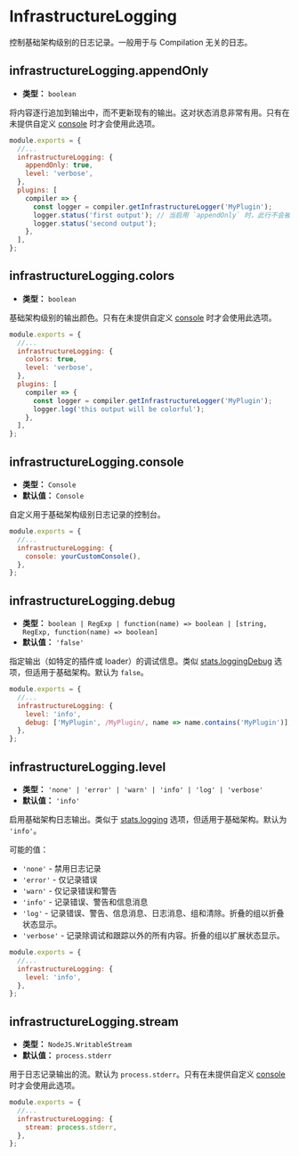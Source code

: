 
<WebpackLicense from="https://webpack.docschina.org/configuration/other-options/#infrastructurelogging" />

# InfrastructureLogging

控制基础架构级别的日志记录。一般用于与 Compilation 无关的日志。

## infrastructureLogging.appendOnly

- **类型：** `boolean`

将内容逐行追加到输出中，而不更新现有的输出。这对状态消息非常有用。只有在未提供自定义 [console](#infrastructureloggingconsole) 时才会使用此选项。

```js title=rspack.config.js
module.exports = {
  //...
  infrastructureLogging: {
    appendOnly: true,
    level: 'verbose',
  },
  plugins: [
    compiler => {
      const logger = compiler.getInfrastructureLogger('MyPlugin');
      logger.status('first output'); // 当启用 `appendOnly` 时，此行不会被覆盖
      logger.status('second output');
    },
  ],
};
```

## infrastructureLogging.colors

- **类型：** `boolean`

基础架构级别的输出颜色。只有在未提供自定义 [console](#infrastructureloggingconsole) 时才会使用此选项。

```js title=rspack.config.js
module.exports = {
  //...
  infrastructureLogging: {
    colors: true,
    level: 'verbose',
  },
  plugins: [
    compiler => {
      const logger = compiler.getInfrastructureLogger('MyPlugin');
      logger.log('this output will be colorful');
    },
  ],
};
```

## infrastructureLogging.console

- **类型：** `Console`
- **默认值：** `Console`

自定义用于基础架构级别日志记录的控制台。

```js title=rspack.config.js
module.exports = {
  //...
  infrastructureLogging: {
    console: yourCustomConsole(),
  },
};
```

## infrastructureLogging.debug

- **类型：** `boolean | RegExp | function(name) => boolean | [string, RegExp, function(name) => boolean]`
- **默认值：** `'false'`

指定输出（如特定的插件或 loader）的调试信息。类似 [stats.loggingDebug](/config/stats#statsloggingdebug) 选项，但适用于基础架构。默认为 `false`。

```js title=rspack.config.js
module.exports = {
  //...
  infrastructureLogging: {
    level: 'info',
    debug: ['MyPlugin', /MyPlugin/, name => name.contains('MyPlugin')],
  },
};
```

## infrastructureLogging.level

- **类型：** `'none' | 'error' | 'warn' | 'info' | 'log' | 'verbose'`
- **默认值：** `'info'`

启用基础架构日志输出。类似于 [stats.logging](/config/stats#statslogging) 选项，但适用于基础架构。默认为 `'info'`。

可能的值：

- `'none'` - 禁用日志记录
- `'error'` - 仅记录错误
- `'warn'` - 仅记录错误和警告
- `'info'` - 记录错误、警告和信息消息
- `'log'` - 记录错误、警告、信息消息、日志消息、组和清除。折叠的组以折叠状态显示。
- `'verbose'` - 记录除调试和跟踪以外的所有内容。折叠的组以扩展状态显示。

```js title=rspack.config.js
module.exports = {
  //...
  infrastructureLogging: {
    level: 'info',
  },
};
```

## infrastructureLogging.stream

- **类型：** `NodeJS.WritableStream`
- **默认值：** `process.stderr`

用于日志记录输出的流。默认为 `process.stderr`。只有在未提供自定义 [console](#infrastructureloggingconsole) 时才会使用此选项。

```js title=rspack.config.js
module.exports = {
  //...
  infrastructureLogging: {
    stream: process.stderr,
  },
};
```
